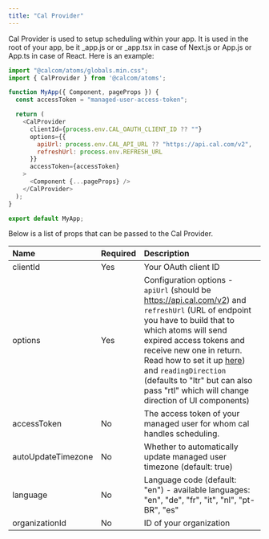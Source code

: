 ```yaml
---
title: "Cal Provider"
---
```


Cal Provider is used to setup scheduling within your app. It is used in the root of your app, be it _app.js or or _app.tsx in case of
Next.js or App.js or App.ts in case of React. Here is an example:


```js
import "@calcom/atoms/globals.min.css";
import { CalProvider } from '@calcom/atoms';

function MyApp({ Component, pageProps }) {
  const accessToken = "managed-user-access-token";

  return (
    <CalProvider
      clientId={process.env.CAL_OAUTH_CLIENT_ID ?? ""}
      options={{
        apiUrl: process.env.CAL_API_URL ?? "https://api.cal.com/v2",
        refreshUrl: process.env.REFRESH_URL
      }}
      accessToken={accessToken}
    >
      <Component {...pageProps} />
    </CalProvider>
  );
}

export default MyApp;
```

Below is a list of props that can be passed to the Cal Provider.

| Name                       | Required | Description                                                                                           |
|:----------------------------|:----------|:-------------------------------------------------------------------------------------------------------|
| clientId                   | Yes      | Your OAuth client ID                                                                          |
| options                    | Yes       | Configuration options - `apiUrl` (should be https://api.cal.com/v2) and `refreshUrl` (URL of endpoint you have to build that to which atoms will send expired access tokens and receive new one in return. Read how to set it up [here](https://cal.com/docs/platform/quickstart#4-backend%3A-setting-up-a-refresh-token-endpoint)) and `readingDirection` (defaults to "ltr" but can also pass "rtl" which will change direction of UI components)                                                 |
| accessToken                | No       | The access token of your managed user for whom cal handles scheduling.                                                                |
| autoUpdateTimezone         | No       | Whether to automatically update managed user timezone (default: true)                                          |
| language                   | No       | Language code (default: "en") - available languages: "en", "de", "fr", "it", "nl", "pt-BR", "es"                                                                          |
| organizationId             | No       | ID of your organization                                                                                |